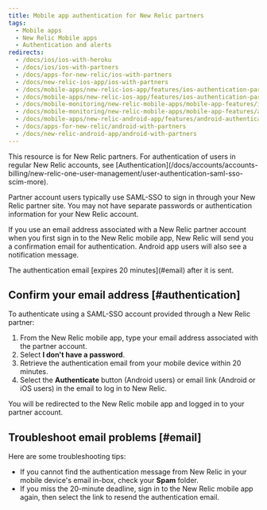 ```yaml
---
title: Mobile app authentication for New Relic partners
tags:
  - Mobile apps
  - New Relic Mobile apps
  - Authentication and alerts
redirects:
  - /docs/ios/ios-with-heroku
  - /docs/ios/ios-with-partners
  - /docs/apps-for-new-relic/ios-with-partners
  - /docs/new-relic-ios-app/ios-with-partners
  - /docs/mobile-apps/new-relic-ios-app/features/ios-authentication-partners
  - /docs/mobile-apps/new-relic-ios-app/features/ios-authentication-partners-saml
  - /docs/mobile-monitoring/new-relic-mobile-apps/mobile-app-features/ios-authentication-partners-saml
  - /docs/mobile-monitoring/new-relic-mobile-apps/mobile-app-features/android-authentication-partners-saml
  - /docs/mobile-apps/new-relic-android-app/features/android-authentication-partners-saml
  - /docs/apps-for-new-relic/android-with-partners
  - /docs/new-relic-android-app/android-with-partners
---
```


<Callout variant="important">
  This resource is for New Relic partners. For authentication of users in regular New Relic accounts, see [Authentication](/docs/accounts/accounts-billing/new-relic-one-user-management/user-authentication-saml-sso-scim-more).
</Callout>

Partner account users typically use SAML-SSO to sign in through your New Relic partner site. You may not have separate passwords or authentication information for your New Relic account.

If you use an email address associated with a New Relic partner account when you first sign in to the New Relic mobile app, New Relic will send you a confirmation email for authentication. Android app users will also see a notification message.

<Callout variant="important">
  The authentication email [expires 20 minutes](#email) after it is sent.
</Callout>

## Confirm your email address [#authentication]

To authenticate using a SAML-SSO account provided through a New Relic partner:

1. From the New Relic mobile app, type your email address associated with the partner account.
2. Select **I don't have a password**.
3. Retrieve the authentication email from your mobile device within 20 minutes.
4. Select the **Authenticate** button (Android users) or email link (Android or iOS users) in the email to log in to New Relic.

You will be redirected to the New Relic mobile app and logged in to your partner account.

## Troubleshoot email problems [#email]

Here are some troubleshooting tips:

* If you cannot find the authentication message from New Relic in your mobile device's email in-box, check your **Spam** folder.
* If you miss the 20-minute deadline, sign in to the New Relic mobile app again, then select the link to resend the authentication email.
